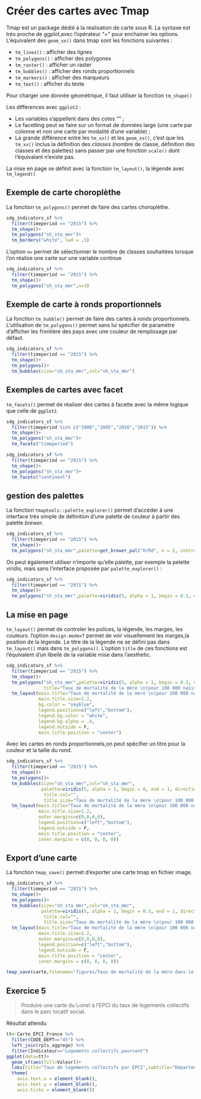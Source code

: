 # Créer des cartes avec Tmap

Tmap est un package dédié à la réalisation de carte sous R.
La syntaxe est très proche de ggplot,avec l'opérateur "+" pour enchainer les options. 
L'équivalent des `geom_xx()` dans tmap sont les fonctions suivantes : 

- `tm_lines()` : afficher des lignes
- `tm_polygons()` : afficher des polygones
- `tm_raster()` : afficher un raster
- `tm_bubbles()` : afficher des ronds proportionnels
- `tm_markers()` : afficher des marqueurs
- `tm_text()` : afficher du texte

Pour charger une donnée géométrique, il faut utiliser la fonction `tm_shape()`


Les différences avec `ggplot2` :

- Les variables s'appellent dans des cotes "" ;
- Le facetting peut se faire sur un format de données large (une carte par colonne et non une carte par modalité d'une variable) ;
- La grande différence entre les `tm_xx()` et les `geom_xx()`, c'est que les `tm_xx()`  inclus la définition des *classes* (nombre de classe, définition des classes et des palettes) sans passer par une fonction `scale()`  dont l'équivalant n'existe pas.

La mise en page se définit avec la fonction `tm_layout()`, la légende avec `tm_legend()`


## Exemple de carte choroplèthe

La fonction `tm_polygons()` permet de faire des cartes choroplèthe.

```r
sdg_indicators_sf %>% 
  filter(timeperiod == "2015") %>% 
  tm_shape()+
  tm_polygons("sh_sta_mmr")+
  tm_borders("white", lwd = .5)
```

L'option `n=` permet de sélectionner le nombre de classes souhaitées lorsque l'on réalise une carte sur une variable continue

```r
sdg_indicators_sf %>% 
  filter(timeperiod == "2015") %>% 
  tm_shape()+
  tm_polygons("sh_sta_mmr",n=3)
```

## Exemple de carte à ronds proportionnels

La fonction `tm_bubble()` permet de faire des cartes à ronds proportionnels. L'utilisation de `tm_polygons()` permet sans lui spécifier de paramètre d'afficher les frontière des pays avec une couleur de remplissage par défaut.

```r
sdg_indicators_sf %>% 
  filter(timeperiod == "2015") %>% 
  tm_shape()+
  tm_polygons()+
  tm_bubbles(size="sh_sta_mmr",col="sh_sta_mmr")
```

## Exemples de cartes avec facet

`tm_facets()` permet de réaliser des cartes à facette avec la même logique que celle de `ggplot2`.

```r
sdg_indicators_sf %>% 
  filter(timeperiod %in% c("2000","2005","2010","2015")) %>% 
  tm_shape()+
  tm_polygons("sh_sta_mmr")+
  tm_facets("timeperiod")
```

```r
sdg_indicators_sf %>% 
  filter(timeperiod == "2015") %>% 
  tm_shape()+
  tm_polygons("sh_sta_mmr")+
  tm_facets("continent")
```

## gestion des palettes

La fonction `tmaptools::palette_explorer()` permet d'accéder à une interface très simple de définition d'une palette de couleur à partir des palette *brewer*.

```r
sdg_indicators_sf %>% 
  filter(timeperiod == "2015") %>% 
  tm_shape()+
  tm_polygons("sh_sta_mmr",palette=get_brewer_pal("OrRd", n = 5, contrast = c(0.2, 1)))
```

On peut également utiliser n'importe qu'elle palette, par exemple la pelette viridis, mais sans l'interface proposée par `palette_explorer()` : 

```r
sdg_indicators_sf %>% 
  filter(timeperiod == "2015") %>% 
  tm_shape()+
  tm_polygons("sh_sta_mmr",palette=viridis(5, alpha = 1, begin = 0.3, end = 1, direction = 1, option = "D"))
```

## La mise en page

`tm_layout()` permet de controler les polices, la légende, les marges, les couleurs.
l'option `design.mode=T` permet de voir visuellement les marges,la position de la légende.
Le titre de la légende ne se défini pas dans `tm_layout()` mais dans `tm_polygons()`. L'option `title` de ces fonctions est l'équivalent d'un libellé de la variable mise dans l'aesthetic.

```r
sdg_indicators_sf %>% 
  filter(timeperiod == "2015") %>% 
  tm_shape()+
  tm_polygons("sh_sta_mmr",palette=viridis(5, alpha = 1, begin = 0.3, end = 1, direction = 1, option = "D"),
              title="Taux de mortalité de la mère \n(pour 100 000 naissances)")+
  tm_layout(main.title="Taux de mortalité de la mère \n(pour 100 000 naissances) dans le monde",
            main.title.size=1.2,
            bg.color = "skyblue",
            legend.position=c("left","bottom"),
            legend.bg.color = "white",
            legend.bg.alpha = .4,
            legend.outside = F,
            main.title.position = "center")
```

Avec les cartes en ronds proportionnels,on peut spécifier un titre pour la couleur et la taille du rond.

```r
sdg_indicators_sf %>% 
  filter(timeperiod == "2015") %>% 
  tm_shape()+
  tm_polygons()+
  tm_bubbles(size="sh_sta_mmr",col="sh_sta_mmr",
             palette=viridis(5, alpha = 1, begin = 0, end = 1, direction = 1, option = "D"),
              title.col="",
              title.size="Taux de mortalité de la mère \n(pour 100 000 naissances)")+
  tm_layout(main.title="Taux de mortalité de la mère \n(pour 100 000 naissances) dans le monde",
            main.title.size=1.2,
            outer.margins=c(0,0,0,0),
            legend.position=c("left","bottom"),
            legend.outside = F,
            main.title.position = "center",
            inner.margins = c(0, 0, 0, 0))
```

## Export d'une carte

La fonction `tmap_save()`  permet d'exporter une carte tmap en fichier image.

```r
sdg_indicators_sf %>% 
  filter(timeperiod == "2015") %>% 
  tm_shape()+
  tm_polygons()+
  tm_bubbles(size="sh_sta_mmr",col="sh_sta_mmr",
             palette=viridis(5, alpha = 1, begin = 0.3, end = 1, direction = 1, option = "D"),
              title.col="",
              title.size="Taux de mortalité de la mère \n(pour 100 000 naissances)")+
  tm_layout(main.title="Taux de mortalité de la mère \n(pour 100 000 naissances) dans le monde",
            main.title.size=1.2,
            outer.margins=c(0,0,0,0),
            legend.position=c("left","bottom"),
            legend.outside = F,
            main.title.position = "center",
            inner.margins = c(0, 0, 0, 0))

tmap_save(carte,filename="figures/Taux de mortalité de la mère dans le monde.png")
```


## Exercice 5 


> Produire une carte du Loiret  à l'EPCI du taux de logements collectifs dans le parc locatif social.

Résultat attendu


```r
tt<-Carte_EPCI_France %>% 
  filter(CODE_DEPT=="45") %>% 
  left_join(rpls_aggrege) %>% 
  filter(Indicateur=="Logements collectifs_pourcent")
ggplot(data=tt)+
  geom_sf(aes(fill=Valeur))+
  labs(title="Taux de logements collectifs par EPCI",subtitle="Département du Loiret")+
  theme(
    axis.text.x = element_blank(),
    axis.text.y = element_blank(),
    axis.ticks = element_blank())
```



